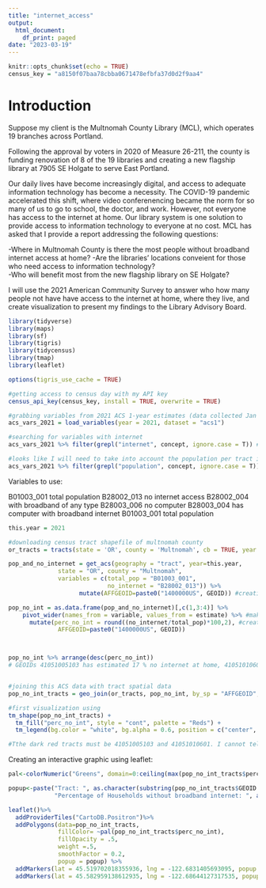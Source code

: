 ```yaml
---
title: "internet_access"
output:
  html_document:
    df_print: paged
date: "2023-03-19"
---
```


```r
knitr::opts_chunk$set(echo = TRUE)
census_key = "a8150f07baa78cbba0671478efbfa37d0d2f9aa4"
```

# Introduction 

Suppose my client is the Multnomah County Library (MCL), which operates 19 branches across Portland. 

Following the approval by voters in 2020 of Measure 26-211, the county is funding renovation of 8 of the 19 libraries and creating a new flagship library at 7905 SE Holgate to serve East Portland. 

Our daily lives have become increasingly digital, and access to adequate information technology has become a necessity. The COVID-19 pandemic accelerated this shift, where video conferenencing became the norm for so many of us to go to school, the doctor, and work. However, not everyone has access to the internet at home.  Our library system is one solution to provide access to information technology to everyone at no cost. MCL has asked that I provide a report addressing the following questions:  

-Where in Multnomah County is there the most people without broadband internet access at home? 
-Are the libraries' locations conveient for those who need access to information technology?  
-Who will benefit most from the new flagship library on SE Holgate? 

I will use the 2021 American Community Survey to answer who how many people not have have access to the internet at home, where they live, and create visualization to present my findings to the Library Advisory Board. 


```r
library(tidyverse)
library(maps)
library(sf)
library(tigris)
library(tidycensus)
library(tmap)
library(leaflet)

options(tigris_use_cache = TRUE)

#getting access to census day with my API key 
census_api_key(census_key, install = TRUE, overwrite = TRUE)

```
```r
#grabbing variables from 2021 ACS 1-year estimates (data collected Jan 1 2021 - Dec 31 2021)
acs_vars_2021 = load_variables(year = 2021, dataset = "acs1")

#searching for variables with internet 
acs_vars_2021 %>% filter(grepl("internet", concept, ignore.case = T)) #| grepl("computer", concept, ignore.case = T))

#looks like I will need to take into account the population per tract in order to calculate percent of those without internet at home. 
acs_vars_2021 %>% filter(grepl("population", concept, ignore.case = T))
```
Variables to use: 

B01003_001 total population 
B28002_013 no internet access 
B28002_004 with broadband of any type 
B28003_006 no computer
B28003_004 has computer with broadband internet 
B01003_001 total population 

```r
this.year = 2021

#downloading census tract shapefile of multnomah county 
or_tracts = tracts(state = 'OR', county = 'Multnomah', cb = TRUE, year = this.year)

pop_and_no_internet = get_acs(geography = "tract", year=this.year,
              state = "OR", county = "Multnomah",
              variables = c(total_pop = "B01003_001",
                            no_internet = "B28002_013")) %>% 
                    mutate(AFFGEOID=paste0("1400000US", GEOID)) #creating AFFGEOID id from GEOID in order to join data to tract spatial data

pop_no_int = as.data.frame(pop_and_no_internet)[,c(1,3:4)] %>% 
    pivot_wider(names_from = variable, values_from = estimate) %>% #making the data frame tidy 
      mutate(perc_no_int = round((no_internet/total_pop)*100,2), #creating variable that is percentage of population in tract that does not have internet
              AFFGEOID=paste0("1400000US", GEOID))



pop_no_int %>% arrange(desc(perc_no_int))
# GEOIDs 41051005103 has estimated 17 % no internet at home, 41051010601 has almost 16% 


#joining this ACS data with tract spatial data
pop_no_int_tracts = geo_join(or_tracts, pop_no_int, by_sp = "AFFGEOID", by_df = "AFFGEOID")

#first visualization using
tm_shape(pop_no_int_tracts) + 
  tm_fill("perc_no_int", style = "cont", palette = "Reds") + 
  tm_legend(bg.color = "white", bg.alpha = 0.6, position = c("center", "top")) 

#Tthe dark red tracts must be 41051005103 and 41051010601. I cannot tell where that is geographically in the county. 

```
Creating an interactive graphic using leaflet: 
```r
pal<-colorNumeric("Greens", domain=0:ceiling(max(pop_no_int_tracts$perc_no_int, na.rm=TRUE)))

popup<-paste("Tract: ", as.character(substring(pop_no_int_tracts$GEOID.x, 6, 11)), "<br>",
             "Percentage of Households without broadband internet: ", as.character(pop_no_int_tracts$perc_no_int))

leaflet()%>%
  addProviderTiles("CartoDB.Positron")%>%
  addPolygons(data=pop_no_int_tracts,
              fillColor= ~pal(pop_no_int_tracts$perc_no_int),
              fillOpacity = .5,
              weight =.5,
              smoothFactor = 0.2,
              popup = popup) %>% 
  addMarkers(lat = 45.519702018355936, lng = -122.6831405693095, popup = "Multnomah County\nCentral Library") %>% 
  addMarkers(lat = 45.582959138612935, lng = -122.68644127317535, popup = "Multnomah County Library - Kenton")
```

